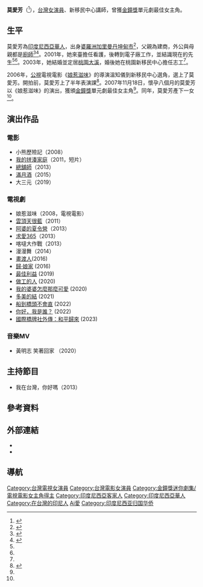 {{藝人
|姓名 = 莫愛芳
|類型 = 女演員
|圖片 = 
|圖片尺寸 =
|圖片簡介 =
|原名 = 
|羅馬拼音 = Mok Ai Fang
|英文名 =Love Fang
|暱稱 =
|國籍 = {{IDN}}
|永久居留權= {{TWN}}
|籍貫 = 
|出生日期 ={{birth date and age|1979|12|14}}
|出生地點 ={{IDN}}[[西加里曼丹省|西加里曼丹省]][[坤甸市|坤甸市]]
|逝世日期 =
|逝世地點 =
|職業 = [[演員|演員]]、[[教師|教師]]
|語言 = [[印尼語|印尼語]]、[[客家語|客家語]]、[[閩南語|閩南語]]、[[華語|華語]]
|教育程度 = 
|配偶 = 
|出道地點 =
|出道作 = 
|出道日期 = 
|代表作 =
|活躍年代 = 
|唱片公司 =
|經紀公司 =
|網站 = 
|獎項 = {{awards|name=[[金鐘獎|金鐘獎]] |award=單元劇最佳女主角 |year=2007年 |title=《[[娘惹滋味|娘惹滋味]]》 |role=}}
|IMDb = 6342137
|音樂專輯 =
|電影 =
|兒女 = 1女
}}

'''莫愛芳'''（{{bd|1979年|12月14日|||catIdx=M}}<ref name=apple2007>{{cite news|title=金鐘影后莫愛芳 產2933g女|url=http://ent.appledaily.com.tw/enews/article/entertainment/20071216/30077629/|newspaper=[[蘋果日報|蘋果日報]]|author=陳幼英|accessdate=|date=2007-12-16}}</ref>），[[台灣|台灣]][[女演員|女演員]]、新移民中心講師，曾獲[[金鐘獎|金鐘獎]]單元劇最佳女主角。

==生平==
莫愛芳為[[印度尼西亞華人|印度尼西亞華人]]，出身[[婆羅洲|婆羅洲]][[加里曼丹|加里曼丹]][[坤甸市|坤甸市]]<ref name=lt2007>{{cite news|title=莫愛芳3秒飆淚 獲鍍金機會|url=http://news.ltn.com.tw/news/entertainment/paper/169111|newspaper=[[自由時報|自由時報]]|author=羅正明|accessdate=|date=2007-11-19}}</ref>，父親為建商，外公與母親都是[[廚師|廚師]]<ref name=ct2007>{{cite news|title=敲響金鐘 莫愛芳：外偶也是一家人|url=http://www.coolloud.org.tw/node/11766|newspaper=[[中國時報|中國時報]]|author=曹俊漢|accessdate=|date=2007-11-19}}</ref><ref name=ct2013>{{cite news|title=莫愛芳演辦桌達人 正宗印尼總舖師|url=http://showbiz.chinatimes.com/2009Cti/Channel/Showbiz/showbiz-news-cnt/0,5020,110511+112013082300012,00.html|newspaper=[[中國時報|中國時報]]|author=張士達|accessdate=|date=2013-08-23|deadurl=yes|archiveurl=https://web.archive.org/web/20140429044153/http://showbiz.chinatimes.com/2009Cti/Channel/Showbiz/showbiz-news-cnt/0,5020,110511+112013082300012,00.html|archivedate=2014-04-29}}</ref>。2001年，她來臺擔任看護，後轉到電子廠工作，並結識現在的先生<ref name=ct2007/><ref name=apple2007/>。2003年，她結婚並定居[[桃園市|桃園]][[大溪區|大溪]]，婚後她在桃園新移民中心擔任志工<ref name=ct2007/>。

2006年，[[公視|公視]]電視電影《[[娘惹滋味|娘惹滋味]]》的導演溫知儀到新移民中心選角，選上了莫愛芳。開拍前，莫愛芳上了半年表演課<ref name=gvm>{{cite news|title=桃園 不斷運轉，不斷轉運|url=http://www.gvm.com.tw/Boardcontent_15256_4.html|newspaper=[[遠見雜誌|遠見雜誌]]|author=林美姿|accessdate=|date=2009-08}}</ref>。2007年11月18日，懷孕八個月的莫愛芳以《娘惹滋味》的演出，獲頒[[金鐘獎|金鐘獎]]單元劇最佳女主角<ref name=ct2007/>。同年，莫愛芳產下一女<ref name=apple2007/>。

==演出作品==
===電影===
*小熊歷險記（2008）
*[[我的拼湊家庭|我的拼湊家庭]]（2011，短片）
*[[總舖師_(電影)|總舖師]]（2013）
*[[滿月酒_(電影)|滿月酒]]（2015）
*大三元（2019）

===電視劇===
*娘惹滋味（2008，電視電影）
*[[雲頂天很藍|雲頂天很藍]]（2011）
*[[阿婆的夏令營|阿婆的夏令營]]（2013）
*[[求愛365|求愛365]]（2013）
*喀噠大作戰（2013）
*漫漫舞（2014）
*[[畫渡人|畫渡人]](2016)
*[[歸·娘家|歸·娘家]] (2016)
*[[最佳利益|最佳利益]] (2019)
*[[做工的人|做工的人]] (2020)
*[[我的婆婆怎麼那麼可愛|我的婆婆怎麼那麼可愛]] (2020)
*[[多美的結|多美的結]] (2021)
*[[船到橋頭不會直|船到橋頭不會直]] (2022)
*[[你好，我是誰？|你好，我是誰？]] (2022)
*[[國際橋牌社外傳：和平歸來|國際橋牌社外傳：和平歸來]] (2023)

===音樂MV===
*黃明志 笑著回家  （2020）

==主持節目==
*我在台灣，你好嗎（2013）

==參考資料==
<references/>

==外部連結==
*{{imdb name|6342137}}{{en}}
*{{Hkmdb name|65390}}

==導航==
{{金鐘獎迷你劇集／電視電影女主角}}
{{DEFAULTSORT:Mok莫}}

[[Category:台灣電視女演員|Category:台灣電視女演員]]
[[Category:台灣電影女演員|Category:台灣電影女演員]]
[[Category:金鐘獎迷你劇集/電視電影女主角得主|Category:金鐘獎迷你劇集/電視電影女主角得主]]
[[Category:印度尼西亞客家人|Category:印度尼西亞客家人]]
[[Category:印度尼西亞華人|Category:印度尼西亞華人]]
[[Category:在台灣的印尼人|Category:在台灣的印尼人]]
[[Category:莫姓|Ai愛]]
[[Category:印度尼西亚归国华侨|Category:印度尼西亚归国华侨]]